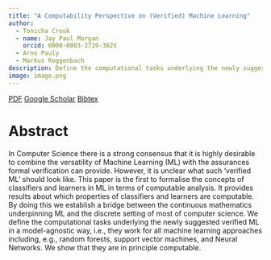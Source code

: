 ```yaml
---
title: "A Computability Perspective on (Verified) Machine Learning"
author:
  - Tonicha Crook
  - name: Jay Paul Morgan
    orcid: 0000-0003-3719-362X
  - Arno Pauly
  - Markus Roggenbach
description: Define the computational tasks underlying the newly suggested verified ML in a model-agnostic way, i.e., they work for all machine learning approaches including, e.g., random forests, support vector machines, and Neural Networks.
image: image.png
---
```


[<i class="ai obp"></i> PDF](paper.pdf){.btn .btn-outline-primary .btn role="button" data-toggle="tooltip" title="Here's a tooltip"} [<i class="ai ai-google-scholar"></i> Google Scholar](https://scholar.google.fr/citations?view_op=view_citation&hl=en&user=AO1az5YAAAAJ&citation_for_view=AO1az5YAAAAJ:UeHWp8X0CEIC){.btn .btn-outline-primary .btn role="button" data-toggle="tooltip" title="Here's a tooltip"} [Bibtex](bibtex.html){.btn .btn-outline-primary .btn role="button" data-toggle="tooltip" title="Here's a tooltip"}

# Abstract

In Computer Science there is a strong consensus that it is highly desirable to combine the versatility of Machine Learning (ML) with the assurances formal verification can provide. However, it is unclear what such ‘verified ML’ should look like. This paper is the first to formalise the concepts of classifiers and learners in ML in terms of computable analysis. It provides results about which properties of classifiers and learners are computable. By doing this we establish a bridge between the continuous mathematics underpinning ML and the discrete setting of most of computer science. We define the computational tasks underlying the newly suggested verified ML in a model-agnostic way, i.e., they work for all machine learning approaches including, e.g., random forests, support vector machines, and Neural Networks. We show that they are in principle computable.
